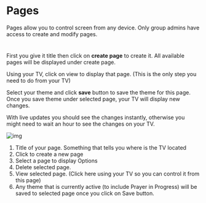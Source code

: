 




#  Pages

Pages allow you to control screen from any device. Only group admins have access to create and modify pages.

<ReactPlayer playing muted loop controls url='https://youtu.be/5XlksVwRcYA' />

#
First you give it title then click on **create page** to create it.
All available pages will be displayed under create page.

Using your TV, click on view to display that page. (This is the only step you need to do from your TV)



Select your theme and click **save** button to save the theme for this page.
Once you save theme under selected page, your TV will display new changes.


With live updates you should see the changes instantly, otherwise you might need to wait an hour to see the changes on your TV.

![img](img/pip-page.png)
1. Title of your page. Something that tells you where is the TV located
2. Click to create a new page
3. Select a page to display Options
4. Delete selected page.
5. View selected page. (Click here using your TV so you can control it from this page)
6. Any theme that is currently active (to include Prayer in Progress) will be saved to selected page once you click on Save button.


